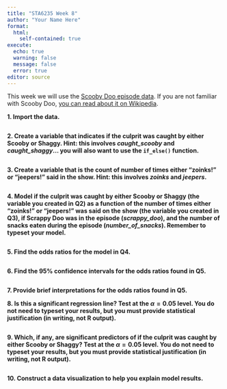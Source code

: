 ```yaml
---
title: "STA6235 Week 8"
author: "Your Name Here"
format: 
  html:
    self-contained: true
execute:
  echo: true
  warning: false
  message: false
  error: true
editor: source
---
```


This week we will use the [Scooby Doo episode data](https://github.com/rfordatascience/tidytuesday/tree/718b0cd36672e14457f15cba7f061c4cf7caf9f6/data/2021/2021-07-13). If you are not familiar with Scooby Doo, [you can read about it on Wikipedia](https://en.wikipedia.org/wiki/Scooby-Doo).

**1. Import the data.**

```r

```

**2. Create a variable that indicates if the culprit was caught by either Scooby or Shaggy. Hint: this involves *caught_scooby* and *caught_shaggy*... you will also want to use the `if_else()` function.**

```r

```

**3. Create a variable that is the count of number of times either "zoinks!" or "jeepers!" said in the show. Hint: this involves *zoinks* and *jeepers*.**

```r

```

**4. Model if the culprit was caught by either Scooby or Shaggy (the variable you created in Q2) as a function of the number of times either "zoinks!" or "jeepers!" was said on the show (the variable you created in Q3), if Scrappy Doo was in the episode (*scrappy_doo*), and the number of snacks eaten during the episode (*number_of_snacks*). Remember to typeset your model.**

```r

```

**5. Find the odds ratios for the model in Q4.**

```r

```

**6. Find the 95% confidence intervals for the odds ratios found in Q5.**

```r

```

**7. Provide brief interpretations for the odds ratios found in Q5.**



**8. Is this a significant regression line? Test at the $\alpha=0.05$ level. You do not need to typeset your results, but you must provide statistical justification (in writing, not R output).**

```r

```

**9. Which, if any, are significant predictors of if the culprit was caught by either Scooby or Shaggy? Test at the $\alpha=0.05$ level. You do not need to typeset your results, but you must provide statistical justification (in writing, not R output).**

```r

```

**10. Construct a data visualization to help you explain model results.**

```r

```








